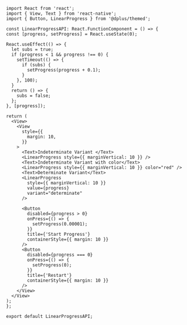 ```SnackPlayer  Linear Progress
import React from 'react';
import { View, Text } from 'react-native';
import { Button, LinearProgress } from '@dplus/themed';

const LinearProgressAPI: React.FunctionComponent = () => {
const [progress, setProgress] = React.useState(0);

React.useEffect(() => {
  let subs = true;
  if (progress < 1 && progress !== 0) {
    setTimeout(() => {
      if (subs) {
        setProgress(progress + 0.1);
      }
    }, 100);
  }
  return () => {
    subs = false;
  };
}, [progress]);

return (
  <View>
    <View
      style={{
        margin: 10,
      }}
    >
      <Text>Indeterminate Variant </Text>
      <LinearProgress style={{ marginVertical: 10 }} />
      <Text>Indeterminate Variant with color</Text>
      <LinearProgress style={{ marginVertical: 10 }} color="red" />
      <Text>Determinate Variant</Text>
      <LinearProgress
        style={{ marginVertical: 10 }}
        value={progress}
        variant="determinate"
      />

      <Button
        disabled={progress > 0}
        onPress={() => {
          setProgress(0.00001);
        }}
        title={'Start Progress'}
        containerStyle={{ margin: 10 }}
      />
      <Button
        disabled={progress === 0}
        onPress={() => {
          setProgress(0);
        }}
        title={'Restart'}
        containerStyle={{ margin: 10 }}
      />
    </View>
  </View>
);
};

export default LinearProgressAPI;
```
